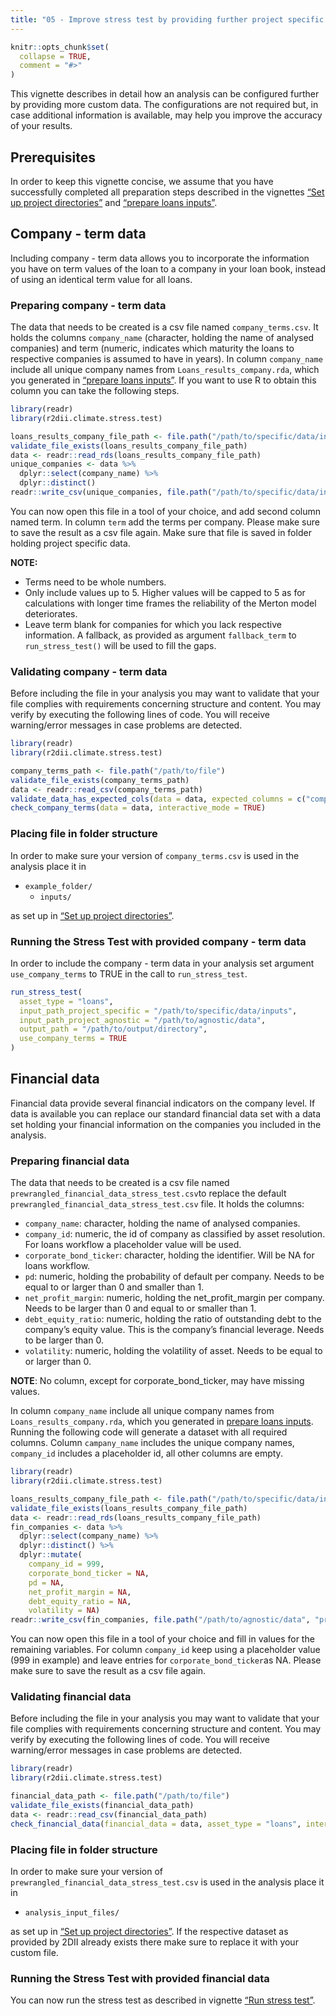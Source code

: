 ```yaml
---
title: "05 - Improve stress test by providing further project specific data"
---
```


```r
knitr::opts_chunk$set(
  collapse = TRUE,
  comment = "#>"
)
```

This vignette describes in detail how an analysis can be configured further by
providing more custom data. The configurations are not required but, in case
additional information is available, may help you improve the accuracy of your
results.

## Prerequisites
In order to keep this vignette concise, we assume that you have successfully
completed all preparation steps described in the vignettes ["Set up project
directories"](https://2degreesinvesting.github.io/r2dii.climate.stress.test/articles/articles/01-setup-project-directories.html)
and ["prepare loans
inputs"](https://2degreesinvesting.github.io/r2dii.climate.stress.test/articles/articles/02-prepare-loans-inputs.html).


## Company - term data
Including company - term data allows you to incorporate the information you have
on term values of the loan to a company in your loan book, instead of using an
identical term value for all loans.

### Preparing company - term data 
The data that needs to be created is a csv file named `company_terms.csv`. It
holds the columns `company_name` (character, holding the name of analysed
companies) and term (numeric, indicates which maturity the loans to respective
companies is assumed to have in years). In column `company_name` include all
unique company names from `Loans_results_company.rda`, which you generated in
["prepare loans
inputs"](https://2degreesinvesting.github.io/r2dii.climate.stress.test/articles/articles/02-prepare-loans-inputs.html).
If you want to use R to obtain this column you can take the following steps.

```r
library(readr)
library(r2dii.climate.stress.test)

loans_results_company_file_path <- file.path("/path/to/specific/data/inputs", "Loans_results_company.rda")
validate_file_exists(loans_results_company_file_path)
data <- readr::read_rds(loans_results_company_file_path)
unique_companies <- data %>%
  dplyr::select(company_name) %>%
  dplyr::distinct()
readr::write_csv(unique_companies, file.path("/path/to/specific/data/inputs", "company_terms.csv"))

```

You can now open this file in a tool of your choice, and add second column named
term. In column `term` add the terms per company. Please make sure to save the
result as a csv file again. Make sure that file is saved in folder holding
project specific data.

**NOTE:** 

* Terms need to be whole numbers. 
* Only include values up to 5. Higher values will be capped to 5 as for
calculations with longer time frames the reliability of the Merton model
deteriorates.
* Leave term blank for companies for which you lack respective information. A
fallback, as provided as argument `fallback_term` to `run_stress_test()` will be
used to fill the gaps.

### Validating company - term data
Before including the file in your analysis you may want to validate that your
file complies with requirements concerning structure and content. You may verify
by executing the following lines of code. You will receive warning/error
messages in case problems are detected.
```r
library(readr)
library(r2dii.climate.stress.test)

company_terms_path <- file.path("/path/to/file")
validate_file_exists(company_terms_path)
data <- readr::read_csv(company_terms_path)
validate_data_has_expected_cols(data = data, expected_columns = c("company_name", "term"))
check_company_terms(data = data, interactive_mode = TRUE)
```

### Placing file in folder structure
In order to make sure your version of `company_terms.csv` is used in the
analysis place it in

* `example_folder/`
    * `inputs/`
    
as set up in ["Set up project
directories"](https://2degreesinvesting.github.io/r2dii.climate.stress.test/articles/articles/01-setup-project-directories.html).

### Running the Stress Test with provided company - term data
In order to include the company - term data in your analysis set argument
`use_company_terms` to TRUE in the call to `run_stress_test`.
```r
run_stress_test(
  asset_type = "loans",
  input_path_project_specific = "/path/to/specific/data/inputs",
  input_path_project_agnostic = "/path/to/agnostic/data",
  output_path = "/path/to/output/directory",
  use_company_terms = TRUE
)
```

## Financial data
Financial data provide several financial indicators on the company level. If
data is available you can replace our standard financial data set with a data
set holding your financial information on the companies you included in the
analysis.  

### Preparing financial data
The data that needs to be created is a csv file named
`prewrangled_financial_data_stress_test.csv`to replace the default
`prewrangled_financial_data_stress_test.csv` file.
It holds the columns:

* `company_name`: character, holding the name of analysed companies.
* `company_id`: numeric, the id of company as classified by asset resolution.
For loans workflow a placeholder value will be used.
* `corporate_bond_ticker`: character, holding the identifier. Will be NA for
loans workflow.
* `pd`: numeric, holding the probability of default per company. Needs to be
equal to or larger than 0 and smaller than 1.
* `net_profit_margin`: numeric, holding the net_profit_margin per company. Needs
to be larger than 0 and equal to or smaller than 1.
* `debt_equity_ratio`: numeric, holding the ratio of outstanding debt to the
company's equity value. This is the company's financial leverage. Needs to be
larger than 0. 
* `volatility`: numeric, holding the volatility of asset. Needs to be equal to
or larger than 0.

**NOTE**: No column, except for corporate_bond_ticker, may have missing values.

In column `company_name` include all unique company names from
`Loans_results_company.rda`, which you generated in [prepare loans
inputs](https://2degreesinvesting.github.io/r2dii.climate.stress.test/articles/articles/02-prepare-loans-inputs.html).
Running the following code will generate a dataset with all required columns.
Column `campany_name` includes the unique company names, `company_id` includes a
placeholder id, all other columns are empty.

```r
library(readr)
library(r2dii.climate.stress.test)

loans_results_company_file_path <- file.path("/path/to/specific/data/inputs", "Loans_results_company.rda")
validate_file_exists(loans_results_company_file_path)
data <- readr::read_rds(loans_results_company_file_path)
fin_companies <- data %>%
  dplyr::select(company_name) %>%
  dplyr::distinct() %>% 
  dplyr::mutate(
    company_id = 999, 
    corporate_bond_ticker = NA,
    pd = NA,
    net_profit_margin = NA,
    debt_equity_ratio = NA,
    volatility = NA)
readr::write_csv(fin_companies, file.path("/path/to/agnostic/data", "prewrangled_financial_data_stress_test.csv")) # NOTE that this will overwrite financial data currently stored at the location if available
```

You can now open this file in a tool of your choice and fill in values for the
remaining variables. For column `company_id` keep using a placeholder value
(999 in example) and leave entries for `corporate_bond_ticker`as NA. Please make
sure to save the result as a csv file again.

### Validating financial data
Before including the file in your analysis you may want to validate that your
file complies with requirements concerning structure and content. You may verify
by executing the following lines of code. You will receive warning/error
messages in case problems are detected.
```r
library(readr)
library(r2dii.climate.stress.test)

financial_data_path <- file.path("/path/to/file")
validate_file_exists(financial_data_path)
data <- readr::read_csv(financial_data_path)
check_financial_data(financial_data = data, asset_type = "loans", interactive_mode = TRUE)

```

### Placing file in folder structure
In order to make sure your version
of `prewrangled_financial_data_stress_test.csv` is used in the analysis place it
in

* `analysis_input_files/`  
    
as set up in ["Set up project
directories"](https://2degreesinvesting.github.io/r2dii.climate.stress.test/articles/articles/01-setup-project-directories.html).
If the respective dataset as provided by 2DII already exists there make sure to 
replace it with your custom file.

### Running the Stress Test with provided financial data
You can now run the stress test as described in vignette ["Run stress test"](https://2degreesinvesting.github.io/r2dii.climate.stress.test/articles/articles/04-run-stress-test.html).
